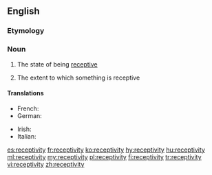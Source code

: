 ==English==

===Etymology===
{{rfe}}

===Noun===
{{en-noun|~|receptivities}}

# {{context|uncountable|lang=en}} The state of being [[receptive]]
# {{context|countable|lang=en}} The extent to which something is receptive

====Translations====
{{trans-top|the state of being receptive}}
* French: {{t+|fr|réceptivité|f}}
* German: {{t|de|Aufnahmefähigkeit|f}}
{{trans-mid}}
* Irish: {{t|ga|gabhálacht|f}}
* Italian: {{t|it|ricettività|f}}
{{trans-bottom}}

[[es:receptivity]]
[[fr:receptivity]]
[[ko:receptivity]]
[[hy:receptivity]]
[[hu:receptivity]]
[[ml:receptivity]]
[[my:receptivity]]
[[pl:receptivity]]
[[fi:receptivity]]
[[tr:receptivity]]
[[vi:receptivity]]
[[zh:receptivity]]